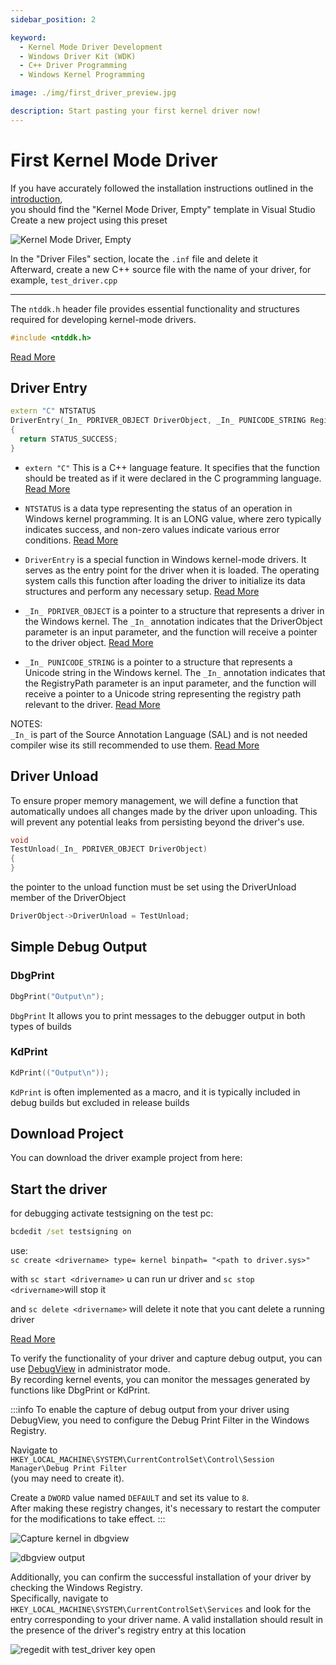 ```yaml
---
sidebar_position: 2

keyword:
  - Kernel Mode Driver Development
  - Windows Driver Kit (WDK)
  - C++ Driver Programming
  - Windows Kernel Programming

image: ./img/first_driver_preview.jpg

description: Start pasting your first kernel driver now!
---
```


# First Kernel Mode Driver

If you have accurately followed the installation instructions outlined in the [introduction](./index.md),  
you should find the "Kernel Mode Driver, Empty" template in Visual Studio  
Create a new project using this preset

![Kernel Mode Driver, Empty](img/devenv_N2bwT42RVY.png)

In the "Driver Files" section, locate the `.inf` file and delete it  
Afterward, create a new C++ source file with the name of your driver, for example, `test_driver.cpp`

---

The `ntddk.h` header file provides essential functionality and structures required for developing kernel-mode drivers.

```cpp
#include <ntddk.h>
```

[Read More](https://learn.microsoft.com/en-us/windows-hardware/drivers/ddi/ntddk/)

## Driver Entry

```cpp
extern "C" NTSTATUS
DriverEntry(_In_ PDRIVER_OBJECT DriverObject, _In_ PUNICODE_STRING RegistryPath)
{
  return STATUS_SUCCESS;
}

```

- `extern "C"` This is a C++ language feature. It specifies that the function should be treated as if it were declared in the C programming language. [Read More](https://learn.microsoft.com/en-us/cpp/cpp/extern-cpp#extern-c-and-extern-c-function-declarations)

- `NTSTATUS` is a data type representing the status of an operation in Windows kernel programming. It is an LONG value, where zero typically indicates success, and non-zero values indicate various error conditions. [Read More](https://learn.microsoft.com/en-us/windows-hardware/drivers/kernel/using-ntstatus-values)

- `DriverEntry` is a special function in Windows kernel-mode drivers. It serves as the entry point for the driver when it is loaded. The operating system calls this function after loading the driver to initialize its data structures and perform any necessary setup. [Read More](https://learn.microsoft.com/en-us/windows-hardware/drivers/wdf/driverentry-for-kmdf-drivers)

- `_In_ PDRIVER_OBJECT` is a pointer to a structure that represents a driver in the Windows kernel. The `_In_` annotation indicates that the DriverObject parameter is an input parameter, and the function will receive a pointer to the driver object. [Read More](https://learn.microsoft.com/en-us/windows-hardware/drivers/ddi/wdm/ns-wdm-_driver_object)

- `_In_ PUNICODE_STRING` is a pointer to a structure that represents a Unicode string in the Windows kernel. The `_In_` annotation indicates that the RegistryPath parameter is an input parameter, and the function will receive a pointer to a Unicode string representing the registry path relevant to the driver. [Read More](https://learn.microsoft.com/en-us/windows/win32/api/ntdef/ns-ntdef-_unicode_string)

NOTES:  
`_In_` is part of the Source Annotation Language (SAL) and is not needed compiler wise its still recommended to use them. [Read More](https://learn.microsoft.com/en-us/cpp/code-quality/understanding-sal)

## Driver Unload

To ensure proper memory management, we will define a function that automatically undoes all changes made by the driver upon unloading. This will prevent any potential leaks from persisting beyond the driver's use.

```cpp
void
TestUnload(_In_ PDRIVER_OBJECT DriverObject)
{
}
```

the pointer to the unload function must be set using the DriverUnload member of the DriverObject

```cpp
DriverObject->DriverUnload = TestUnload;
```

## Simple Debug Output

### DbgPrint

```cpp
DbgPrint("Output\n");
```

`DbgPrint` It allows you to print messages to the debugger output in both types of builds

### KdPrint

```cpp
KdPrint(("Output\n"));
```

`KdPrint` is often implemented as a macro, and it is typically included in debug builds but excluded in release builds



## Download Project

You can download the driver example project from here:


<div className="w-full md:max-w-sm">
      <div className="flex flex-col gap-4">
        <Sample title="simpleWinDriver" platform="" source="https://github.com/Arteiii/simpleWinDriver" />
      </div>
</div>



## Start the driver

for debugging activate testsigning on the test pc:

```cmd
bcdedit /set testsigning on
```

use:  
`sc create <drivername> type= kernel binpath= "<path to driver.sys>"`

with `sc start <drivername>` u can run ur driver and `sc stop <drivername>`will stop it

and `sc delete <drivername>` will delete it note that you cant delete a running driver

[Read More](https://learn.microsoft.com/de-de/windows-server/administration/windows-commands/sc-create)

To verify the functionality of your driver and capture debug output, you can use [DebugView](https://learn.microsoft.com/en-us/sysinternals/downloads/debugview) in administrator mode.  
By recording kernel events, you can monitor the messages generated by functions like DbgPrint or KdPrint.

:::info
To enable the capture of debug output from your driver using DebugView, you need to configure the Debug Print Filter in the Windows Registry.

Navigate to  
`HKEY_LOCAL_MACHINE\SYSTEM\CurrentControlSet\Control\Session Manager\Debug Print Filter`  
(you may need to create it).

Create a `DWORD` value named `DEFAULT` and set its value to `8`.  
After making these registry changes, it's necessary to restart the computer for the modifications to take effect.
:::

![Capture kernel in dbgview](img/vmware_NlskJg3WCa.png)

![dbgview output](img/vmware_hEfkK08g9P.png)

Additionally, you can confirm the successful installation of your driver by checking the Windows Registry.  
Specifically, navigate to `HKEY_LOCAL_MACHINE\SYSTEM\CurrentControlSet\Services` and look for the entry corresponding to your driver name. A valid installation should result in the presence of the driver's registry entry at this location

![regedit with test_driver key open](img/vmware_W3sK98lXZu.png)
